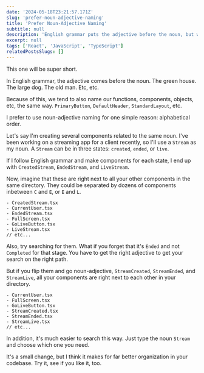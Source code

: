 ```yaml
---
date: '2024-05-18T23:21:57.171Z'
slug: 'prefer-noun-adjective-naming'
title: 'Prefer Noun-Adjective Naming'
subtitle: null
description: 'English grammar puts the adjective before the noun, but when it comes to file or function naming, I think you should do the opposite.'
excerpt: null
tags: ['React', 'JavaScript', 'TypeScript']
relatedPostsSlugs: []
---
```


This one will be super short.

In English grammar, the adjective comes before the noun. The green house. The large dog. The old man. Etc, etc.

Because of this, we tend to also name our functions, components, objects, etc, the same way. `PrimaryButton`, `DefaultHeader`, `StandardLayout`, etc.

I prefer to use noun-adjective naming for one simple reason: alphabetical order.

Let's say I'm creating several components related to the same noun. I've been working on a streaming app for a client recently, so I'll use a `Stream` as my noun. A `Stream` can be in three states: `created`, `ended`, or `live`.

If I follow English grammar and make components for each state, I end up with `CreatedStream`, `EndedStream`, and `LiveStream`.

Now, imagine that these are right next to all your other components in the same directory. They could be separated by dozens of components inbetween `C` and `E`, or `E` and `L`.

```
- CreatedStream.tsx
- CurrentUser.tsx
- EndedStream.tsx
- FullScreen.tsx
- GoLiveButton.tsx
- LiveStream.tsx
// etc...
```

Also, try searching for them. What if you forget that it's `Ended` and not `Completed` for that stage. You have to get the right adjective to get your search on the right path. <Marker content="Fuzzy search will probably work for you, but it's still easier to search starting with the noun." />

But if you flip them and go noun-adjective, `StreamCreated`, `StreamEnded`, and `StreamLive`, all your components are right next to each other in your directory.

```
- CurrentUser.tsx
- FullScreen.tsx
- GoLiveButton.tsx
- StreamCreated.tsx
- StreamEnded.tsx
- StreamLive.tsx
// etc...
```

In addition, it's much easier to search this way. Just type the noun `Stream` and choose which one you need.

It's a small change, but I think it makes for far better organization in your codebase. Try it, see if you like it, too.
